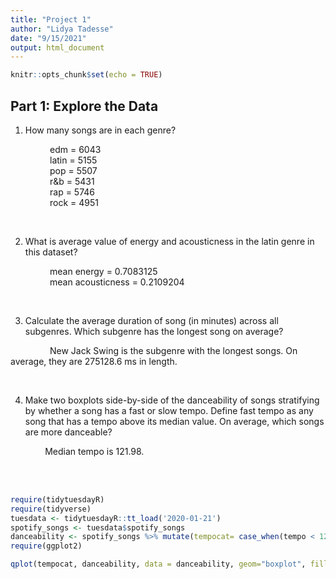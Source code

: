 ```yaml
---
title: "Project 1"
author: "Lidya Tadesse"
date: "9/15/2021"
output: html_document
---
```


```r
knitr::opts_chunk$set(echo = TRUE)
```

## Part 1: Explore the Data
1. How many songs are in each genre? <br/>

|                 edm = 6043 
|                 latin = 5155 
|                 pop = 5507 
|                 r&b = 5431 
|                 rap = 5746 
|                 rock = 4951 

<br/>

2. What is average value of energy and acousticness in the latin genre in this dataset? <br/>

|                 mean energy = 0.7083125
|                 mean acousticness = 0.2109204  


<br/>

3. Calculate the average duration of song (in minutes) across all subgenres. Which subgenre has the longest song on average? <br/>


|                 New Jack Swing is the subgenre with the longest songs. On average, they are 275128.6 ms in length.

<br/>

4. Make two boxplots side-by-side of the danceability of songs stratifying by whether a song has a fast or slow tempo. Define fast tempo as any song that has a tempo above its median value. On average, which songs are more danceable?


|               Median tempo is 121.98. 

<br/><br/>

``` r
require(tidytuesdayR)
require(tidyverse)
tuesdata <- tidytuesdayR::tt_load('2020-01-21')
spotify_songs <- tuesdata$spotify_songs 
danceability <- spotify_songs %>% mutate(tempocat= case_when(tempo < 121.98 ~ "1", TRUE ~ "0"))
require(ggplot2)
```

``` r
qplot(tempocat, danceability, data = danceability, geom="boxplot", fill=tempocat, main="Danceability by Tempo Category", xlab="Tempo", ylab="Danceability")
```       













